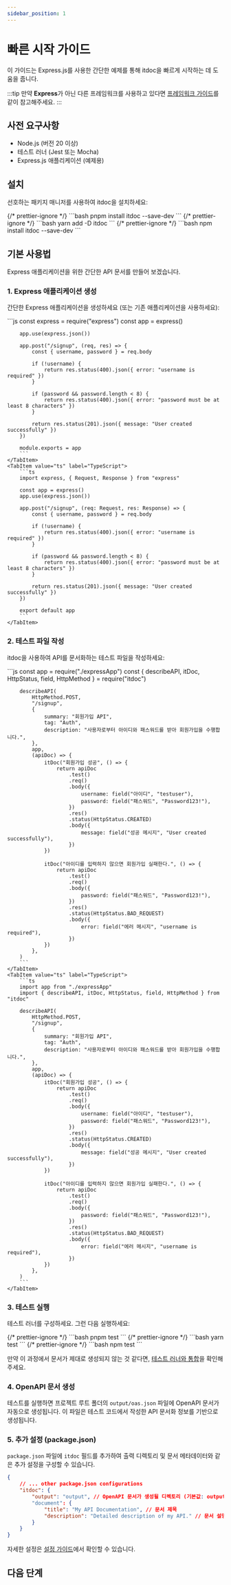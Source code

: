 ```yaml
---
sidebar_position: 1
---
```



# 빠른 시작 가이드

이 가이드는 Express.js를 사용한 간단한 예제를 통해 itdoc을 빠르게 시작하는 데 도움을 줍니다.

:::tip
만약 **Express**가 아닌 다른 프레임워크를 사용하고 있다면 [프레임워크 가이드](framework-guide)를 같이 참고해주세요.
:::

## 사전 요구사항

- Node.js (버전 20 이상)
- 테스트 러너 (Jest 또는 Mocha)
- Express.js 애플리케이션 (예제용)

## 설치

선호하는 패키지 매니저를 사용하여 itdoc을 설치하세요:

<Tabs>
    {/* prettier-ignore */}
    <TabItem value="pnpm" label="pnpm" default>
        ```bash
        pnpm install itdoc --save-dev
        ```
    </TabItem>
    {/* prettier-ignore */}
    <TabItem value="yarn" label="yarn">
        ```bash
        yarn add -D itdoc
        ```
    </TabItem>
    {/* prettier-ignore */}
    <TabItem value="npm" label="npm">
        ```bash
        npm install itdoc --save-dev
        ```
    </TabItem>
</Tabs>

## 기본 사용법

Express 애플리케이션을 위한 간단한 API 문서를 만들어 보겠습니다.

### 1. Express 애플리케이션 생성

간단한 Express 애플리케이션을 생성하세요 (또는 기존 애플리케이션을 사용하세요):

<Tabs>
    <TabItem value="js" label="JavaScript" default>
        ```js
        const express = require("express")
        const app = express()

        app.use(express.json())

        app.post("/signup", (req, res) => {
            const { username, password } = req.body

            if (!username) {
                return res.status(400).json({ error: "username is required" })
            }

            if (password && password.length < 8) {
                return res.status(400).json({ error: "password must be at least 8 characters" })
            }

            return res.status(201).json({ message: "User created successfully" })
        })

        module.exports = app
        ```
    </TabItem>
    <TabItem value="ts" label="TypeScript">
        ```ts
        import express, { Request, Response } from "express"

        const app = express()
        app.use(express.json())

        app.post("/signup", (req: Request, res: Response) => {
            const { username, password } = req.body

            if (!username) {
                return res.status(400).json({ error: "username is required" })
            }

            if (password && password.length < 8) {
                return res.status(400).json({ error: "password must be at least 8 characters" })
            }

            return res.status(201).json({ message: "User created successfully" })
        })

        export default app
        ```
    </TabItem>

</Tabs>

### 2. 테스트 파일 작성

itdoc을 사용하여 API를 문서화하는 테스트 파일을 작성하세요:

<Tabs>
    <TabItem value="js" label="JavaScript" default>
        ```js
        const app = require("./expressApp")
        const { describeAPI, itDoc, HttpStatus, field, HttpMethod } = require("itdoc")

        describeAPI(
            HttpMethod.POST,
            "/signup",
            {
                summary: "회원가입 API",
                tag: "Auth",
                description: "사용자로부터 아이디와 패스워드를 받아 회원가입을 수행합니다.",
            },
            app,
            (apiDoc) => {
                itDoc("회원가입 성공", () => {
                    return apiDoc
                        .test()
                        .req()
                        .body({
                            username: field("아이디", "testuser"),
                            password: field("패스워드", "Password123!"),
                        })
                        .res()
                        .status(HttpStatus.CREATED)
                        .body({
                            message: field("성공 메시지", "User created successfully"),
                        })
                })

                itDoc("아이디를 입력하지 않으면 회원가입 실패한다.", () => {
                    return apiDoc
                        .test()
                        .req()
                        .body({
                            password: field("패스워드", "Password123!"),
                        })
                        .res()
                        .status(HttpStatus.BAD_REQUEST)
                        .body({
                            error: field("에러 메시지", "username is required"),
                        })
                })
            },
        )
        ```
    </TabItem>
    <TabItem value="ts" label="TypeScript">
        ```ts
        import app from "./expressApp"
        import { describeAPI, itDoc, HttpStatus, field, HttpMethod } from "itdoc"

        describeAPI(
            HttpMethod.POST,
            "/signup",
            {
                summary: "회원가입 API",
                tag: "Auth",
                description: "사용자로부터 아이디와 패스워드를 받아 회원가입을 수행합니다.",
            },
            app,
            (apiDoc) => {
                itDoc("회원가입 성공", () => {
                    return apiDoc
                        .test()
                        .req()
                        .body({
                            username: field("아이디", "testuser"),
                            password: field("패스워드", "Password123!"),
                        })
                        .res()
                        .status(HttpStatus.CREATED)
                        .body({
                            message: field("성공 메시지", "User created successfully"),
                        })
                })

                itDoc("아이디를 입력하지 않으면 회원가입 실패한다.", () => {
                    return apiDoc
                        .test()
                        .req()
                        .body({
                            password: field("패스워드", "Password123!"),
                        })
                        .res()
                        .status(HttpStatus.BAD_REQUEST)
                        .body({
                            error: field("에러 메시지", "username is required"),
                        })
                })
            },
        )
        ```
    </TabItem>

</Tabs>

### 3. 테스트 실행

테스트 러너를 구성하세요. 그런 다음 실행하세요:

<Tabs>
    {/* prettier-ignore */}
    <TabItem value="pnpm" label="pnpm" default>
        ```bash
        pnpm test
        ```
    </TabItem>
    {/* prettier-ignore */}
    <TabItem value="yarn" label="yarn">
        ```bash
        yarn test
        ```
    </TabItem>
    {/* prettier-ignore */}
    <TabItem value="npm" label="npm">
        ```bash
        npm test
        ```
    </TabItem>
</Tabs>

만약 이 과정에서 문서가 제대로 생성되지 않는 것 같다면, [테스트 러너와 통합](integration-test-runner)을 확인해주세요.

### 4. OpenAPI 문서 생성

테스트를 실행하면 프로젝트 루트 폴더의 `output/oas.json` 파일에 OpenAPI 문서가 자동으로 생성됩니다.
이 파일은 테스트 코드에서 작성한 API 문서화 정보를 기반으로 생성됩니다.

### 5. 추가 설정 (package.json)

`package.json` 파일에 `itdoc` 필드를 추가하여 출력 디렉토리 및 문서 메타데이터와 같은 추가 설정을
구성할 수 있습니다.

```json title="package.json"
{
    // ... other package.json configurations
    "itdoc": {
        "output": "output", // OpenAPI 문서가 생성될 디렉토리 (기본값: output)
        "document": {
            "title": "My API Documentation", // 문서 제목
            "description": "Detailed description of my API." // 문서 설명
        }
    }
}
```

자세한 설정은 [설정 가이드](./configuration)에서 확인할 수 있습니다.

## 다음 단계
